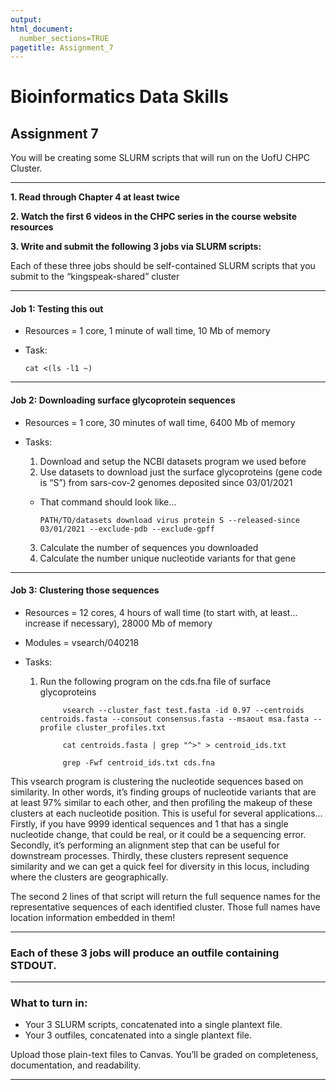 ```yaml
---
output: 
html_document:
  number_sections=TRUE
pagetitle: Assignment_7
---
```

    
# **Bioinformatics Data Skills**
    
## Assignment 7

You will be creating some SLURM scripts that will run on the UofU CHPC Cluster.



___

  **1. Read through Chapter 4 at least twice**
    
  **2. Watch the first 6 videos in the CHPC series in the course website resources**
  
  **3. Write and submit the following 3 jobs via SLURM scripts:**
  
Each of these three jobs should be self-contained SLURM scripts that you submit to the "kingspeak-shared" cluster

___  
  
#### **Job 1: Testing this out**
  
  + Resources = 1 core, 1 minute of wall time, 10 Mb of memory
  + Task:

        cat <(ls -l1 ~) 

___

#### **Job 2: Downloading surface glycoprotein sequences**

  + Resources = 1 core, 30 minutes of wall time, 6400 Mb of memory
  + Tasks:
  
    1. Download and setup the NCBI datasets program we used before
    2. Use datasets to download just the surface glycoproteins (gene code is "S") from sars-cov-2 genomes deposited since 03/01/2021
      
      + That command should look like...
      
            PATH/TO/datasets download virus protein S --released-since 03/01/2021 --exclude-pdb --exclude-gpff
    3. Calculate the number of sequences you downloaded
    4. Calculate the number unique nucleotide variants for that gene 

___

#### **Job 3: Clustering those sequences**

  + Resources = 12 cores, 4 hours of wall time (to start with, at least...increase if necessary), 28000 Mb of memory
  + Modules = vsearch/040218
  + Tasks:
  
    1. Run the following program on the cds.fna file of surface glycoproteins
    
      
                vsearch --cluster_fast test.fasta -id 0.97 --centroids centroids.fasta --consout consensus.fasta --msaout msa.fasta --profile cluster_profiles.txt
                        
                cat centroids.fasta | grep "^>" > centroid_ids.txt
                        
                grep -Fwf centroid_ids.txt cds.fna
        
This vsearch program is clustering the nucleotide sequences based on similarity. In other words, it's finding groups of nucleotide variants that are at least 97% similar to each other, and then profiling the makeup of these clusters at each nucleotide position. This is useful for several applications... Firstly, if you have 9999 identical sequences and 1 that has a single nucleotide change, that could be real, or it could be a sequencing error. Secondly, it's performing an alignment step that can be useful for downstream processes. Thirdly, these clusters represent sequence similarity and we can get a quick feel for diversity in this locus, including where the clusters are geographically.

The second 2 lines of that script will return the full sequence names for the representative sequences of each identified cluster. Those full names have location information embedded in them!

___

### Each of these 3 jobs will produce an outfile containing STDOUT.


___
  
### **What to turn in:**

  - Your 3 SLURM scripts, concatenated into a single plantext file.
  - Your 3 outfiles, concatenated into a single plantext file.
  
  
Upload those plain-text files to Canvas. You'll be graded on completeness, documentation, and readability.

___

<br/>